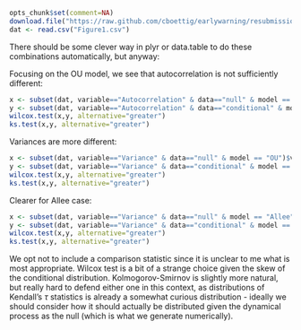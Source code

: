

```r
opts_chunk$set(comment=NA)
download.file("https://raw.github.com/cboettig/earlywarning/resubmission/inst/doc/Figure1.csv", dest="Figure1.csv", method="curl")
dat <- read.csv("Figure1.csv")
```


There should be some clever way in plyr or data.table to do these combinations automatically, but anyway:

Focusing on the OU model, we see that autocorrelation is not sufficiently different: 

```r
x <- subset(dat, variable=="Autocorrelation" & data=="null" & model == "OU")$value
y <- subset(dat, variable=="Autocorrelation" & data=="conditional" & model == "OU")$value
wilcox.test(x,y, alternative="greater")
ks.test(x,y, alternative="greater")
```

Variances are more different:

```r
x <- subset(dat, variable=="Variance" & data=="null" & model == "OU")$value
y <- subset(dat, variable=="Variance" & data=="conditional" & model == "OU")$value
wilcox.test(x,y, alternative="greater")
ks.test(x,y, alternative="greater")
```


Clearer for Allee case:

```r
x <- subset(dat, variable=="Variance" & data=="null" & model == "Allee")$value
y <- subset(dat, variable=="Variance" & data=="conditional" & model == "Allee")$value
wilcox.test(x,y, alternative="greater")
ks.test(x,y, alternative="greater")
```

We opt not to include a comparison statistic since it is unclear to me what is most appropriate.  Wilcox test is a bit of a strange choice given the skew of the conditional distribution.  Kolmogorov-Smirnov is slightly more natural, but really hard to defend either one in this context, as distributions of Kendall's $\tau$ statistics is already a somewhat curious distribution - ideally we should consider how it should actually be distributed given the dynamical process as the null (which is what we generate numerically).  

